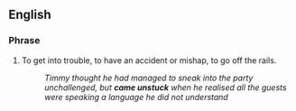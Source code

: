 ==English==

===Phrase===
{{infl|en|Phrasebook|head=[[come]] [[unstuck]]}}

# {{idiom|UK}} To get into trouble, to have an accident or mishap, to go off the rails.
#:''Timmy thought he had managed to sneak into the party unchallenged, but '''came unstuck''' when he realised all the guests were speaking a language he did not understand''